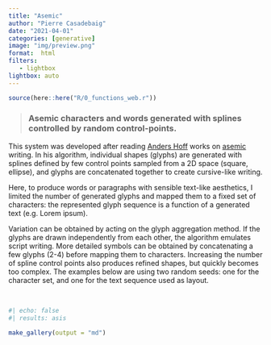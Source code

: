 ```yaml
---
title: "Asemic"
author: "Pierre Casadebaig"
date: "2021-04-01"
categories: [generative]
image: "img/preview.png"
format:  html
filters:
   - lightbox
lightbox: auto
---
```


```r
source(here::here("R/0_functions_web.r"))
```


> ### Asemic characters and words generated with splines controlled by random control-points.

This system was developed after reading [Anders Hoff](https://inconvergent.net/generative/sand-glyphs/) works on  [asemic](https://en.wikipedia.org/wiki/Asemic_writing) writing. In his algorithm, individual shapes (glyphs) are generated with splines defined by few control points sampled from a 2D space (square, ellipse), and glyphs are concatenated together to create cursive-like writing.

Here, to produce words or paragraphs with sensible text-like aesthetics, I limited the number of generated glyphs and mapped them to a fixed set of characters: the represented glyph sequence is a function of a generated text (e.g. Lorem ipsum).

Variation can be obtained by acting on the glyph aggregation method. If the glyphs are drawn independently from each other, the algorithm emulates script writing. More detailed symbols can be obtained by concatenating a few glyphs (2-4) before mapping them to characters. Increasing the number of spline control points also produces refined shapes, but quickly becomes too complex. The examples below are using two random seeds: one for the character set, and one for the text sequence used as layout.

<br>

::: {.column-body-outset .gallery}
```r
#| echo: false
#| results: asis

make_gallery(output = "md")

```
::: 




